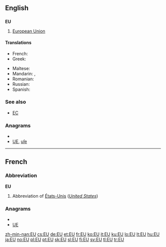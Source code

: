 {{also|eu|Eu}}
==English==

==={{initialism}}===
'''EU'''

# {{politics|economics}} [[European Union]]

====Translations====
{{trans-top|European Union (also see translations at [[European Union]])}}
* French: {{t+|fr|UE}}
* Greek: {{t|el|ΕΕ|tr=e-e|sc=Grek}}
{{trans-mid}}
* Maltese: {{t-|mt|UE|xs=Maltese}}
* Mandarin: {{t|zh|歐盟|sc=Hani}},  {{t|zh|欧盟|tr=Ōu-méng|sc=Hani}}
* Romanian: {{t-|ro|UE}}
* Russian: {{t|ru|ЕС|m|tr=je-és|sc=Cyrl}}
* Spanish: {{t-|es|UE}}
{{trans-bottom}}

===See also===
* [[EC]]

===Anagrams===
* {{alphagram|eu}}
* [[UE#English|UE]], [[uſe#English|uſe]]


----

==French==

===Abbreviation===
'''EU'''

# Abbreviation of [[États-Unis]] (''[[United States]]'')

===Anagrams===
* {{alphagram|eu}}
* [[UE#French|UE]]


[[zh-min-nan:EU]]
[[cs:EU]]
[[de:EU]]
[[et:EU]]
[[fr:EU]]
[[ko:EU]]
[[it:EU]]
[[ku:EU]]
[[lo:EU]]
[[lt:EU]]
[[hu:EU]]
[[ja:EU]]
[[no:EU]]
[[pl:EU]]
[[pt:EU]]
[[sk:EU]]
[[sl:EU]]
[[fi:EU]]
[[sv:EU]]
[[tl:EU]]
[[tr:EU]]